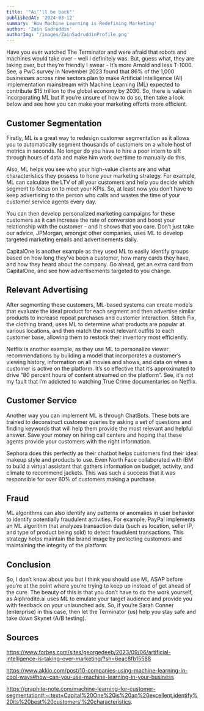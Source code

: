 ```yaml
---
title: '"Ai''ll be back"'
publishedAt: '2024-03-12'
summary: 'How Machine Learning is Redefining Marketing'
author: 'Zain Sadruddin'
authorImg: '/images/ZainSadruddinProfile.png'
---
```


Have you ever watched The Terminator and were afraid that robots and machines would take over – well I definitely was. But, guess what, they are taking over, but they’re friendly I swear - It’s more Arnold and less T-1000. See, a PwC survey in November 2023 found that 86% of the 1,000 businesses across nine sectors plan to make Artificial Intelligence (AI) implementation mainstream with Machine Learning (ML) expected to contribute $15 trillion to the global economy by 2030. So, there is value in incorporating ML but if you’re unsure of how to do so, then take a look below and see how you can make your marketing efforts more efficient.


## Customer Segmentation

Firstly, ML is a great way to redesign customer segmentation as it allows you to automatically segment thousands of customers on a whole host of metrics in seconds. No longer do you have to hire a poor intern to sift through hours of data and make him work overtime to manually do this.
 
Also, ML helps you see who your high-value clients are and what characteristics they possess to hone your marketing strategy. For example, ML can calculate the LTV of all your customers and help you decide which segment to focus on to meet your KPIs. So, at least now you don’t have to keep advertising to the person who calls and wastes the time of your customer service agents every day.
 
You can then develop personalized marketing campaigns for these customers as it can increase the rate of conversion and boost your relationship with the customer – and it shows that you care. Don’t just take our advice, JPMorgan, amongst other companies, uses ML to develop targeted marketing emails and advertisements daily.
 
CapitalOne is another example as they used ML to easily identify groups based on how long they’ve been a customer, how many cards they have, and how they heard about the company. Go ahead, get an extra card from CapitalOne, and see how advertisements targeted to you change.
 
 
## Relevant Advertising

After segmenting these customers, ML-based systems can create models that evaluate the ideal product for each segment and then advertise similar products to increase repeat purchases and customer interaction. Stitch Fix, the clothing brand, uses ML to determine what products are popular at various locations, and then match the most relevant outfits to each customer base, allowing them to restock their inventory most efficiently.
 
Netflix is another example, as they use ML to personalize viewer recommendations by building a model that incorporates a customer’s viewing history, information on all movies and shows, and data on when a customer is active on the platform. It’s so effective that it’s approximated to drive “80 percent hours of content streamed on the platform”. See, it's not my fault that I’m addicted to watching True Crime documentaries on Netflix.
 
 
## Customer Service 

Another way you can implement ML is through ChatBots. These bots are trained to deconstruct customer queries by asking a set of questions and finding keywords that will help them provide the most relevant and helpful answer. Save your money on hiring call centers and hoping that these agents provide your customers with the right information.
 
Sephora does this perfectly as their chatbot helps customers find their ideal makeup style and products to use. Even North Face collaborated with IBM to build a virtual assistant that gathers information on budget, activity, and climate to recommend jackets. This was such a success that it was responsible for over 60% of customers making a purchase.
 
 
## Fraud

ML algorithms can also identify any patterns or anomalies in user behavior to identify potentially fraudulent activities. For example, PayPal implements an ML algorithm that analyzes transaction data (such as location, seller IP, and type of product being sold) to detect fraudulent transactions. This strategy helps maintain the brand image by protecting customers and maintaining the integrity of the platform.
 
 
## Conclusion

So, I don’t know about you but I think you should use ML ASAP before you’re at the point where you’re trying to keep up instead of get ahead of the cure. The beauty of this is that you don’t have to do the work yourself, as Aiphrodite.ai uses ML to emulate your target audience and provide you with feedback on your unlaunched ads. So, if you’re Sarah Conner (enterprise) in this case, then let the Terminator (us) help you stay safe and take down Skynet (A/B testing).


## Sources

https://www.forbes.com/sites/georgedeeb/2023/09/06/artificial-intelligence-is-taking-over-marketing/?sh=6eac8fb15588

https://www.akkio.com/post/10-companies-using-machine-learning-in-cool-ways#how-can-you-use-machine-learning-in-your-business

https://graphite-note.com/machine-learning-for-customer-segmentation#:~:text=Capital%20One%20is%20an%20excellent,identify%20its%20best%20customers'%20characteristics.
